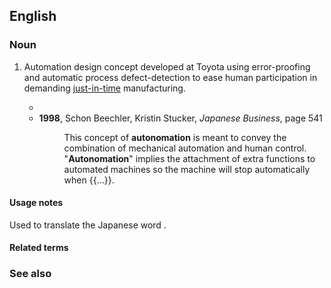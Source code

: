 ==English==

===Noun===
{{en-noun|-}}

# {{lb|en|manufacturing}} Automation design concept developed at Toyota using error-proofing and automatic process defect-detection to ease human participation in demanding [[just-in-time]] manufacturing.
#* {{quote-text|en|year=1988|author=Taiichi Ohno|title=Toyota Production System: Beyond Large-scale Production|page=121|passage='''Autonomation''' (Automation with a Human Touch)|passage='''Autonomation''' means transferring human intelligence to a machine.}}
#* '''1998''', Schon Beechler, Kristin Stucker, ''Japanese Business'', page 541
#*: This concept of '''autonomation''' is meant to convey the combination of mechanical automation and human control.
#*: "'''Autonomation'''" implies the attachment of extra functions to automated machines so the machine will stop automatically when {{...}}.

====Usage notes====
Used to translate the Japanese word {{m|ja|自動化|tr=jidōka}}.

====Related terms====
{{rel3|en|
|automation
|autonomy
}}

===See also===
{{col3|en|
|poka-yoke
}}